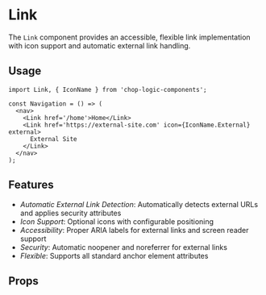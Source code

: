 
<Meta of={LinkStories} title='Atoms/Link' />

# Link

The `Link` component provides an accessible, flexible link implementation with icon support and automatic external link handling.

## Usage

```tsx
import Link, { IconName } from 'chop-logic-components';

const Navigation = () => (
  <nav>
    <Link href='/home'>Home</Link>
    <Link href='https://external-site.com' icon={IconName.External} external>
      External Site
    </Link>
  </nav>
);
```

## Features

- _Automatic External Link Detection_: Automatically detects external URLs and applies security attributes
- _Icon Support_: Optional icons with configurable positioning
- _Accessibility_: Proper ARIA labels for external links and screen reader support
- _Security_: Automatic noopener and noreferrer for external links
- _Flexible_: Supports all standard anchor element attributes

## Props

<Controls />
